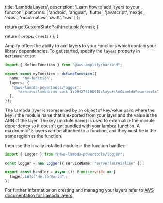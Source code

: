 
  title: 'Lambda Layers',
  description:
    'Learn how to add layers to your function',
  platforms: [
    'android',
    'angular',
    'flutter',
    'javascript',
    'nextjs',
    'react',
    'react-native',
    'swift',
    'vue'
  ]
};

  return getCustomStaticPath(meta.platforms);
}

  return {
    props: {
      meta
    }
  };
}

Amplify offers the ability to add layers to your Functions which contain your library dependencies. To get started, specify the `layers` property in `defineFunction`:

```ts title="amplify/functions/my-function/resource.ts"
import { defineFunction } from "@aws-amplify/backend";

export const myFunction = defineFunction({
  name: "my-function",
  layers: {
   "@aws-lambda-powertools/logger":
      "arn:aws:lambda:us-east-1:094274105915:layer:AWSLambdaPowertoolsTypeScriptV2:12",
  },
});
```

The Lambda layer is represented by an object of key/value pairs where the key is the module name that is exported from your layer and the value is the ARN of the layer. The key (module name) is used to externalize the module dependency so it doesn't get bundled with your lambda function. A maximum of 5 layers can be attached to a function, and they must be in the same region as the function.

then use the locally installed module in the function handler:
```ts title="amplify/functions/my-function/handler.ts"
import { Logger } from "@aws-lambda-powertools/logger";

const logger = new Logger({ serviceName: "serverlessAirline" });

export const handler = async (): Promise<void> => {
  logger.info("Hello World");
};
```

For further information on creating and managing your layers refer to [AWS documentation for Lambda layers](https://docs.aws.amazon.com/lambda/latest/dg/chapter-layers.html)

